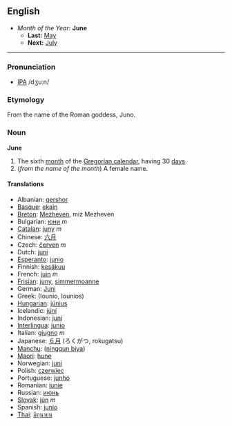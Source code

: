 ==English==
*''Month of the Year:'' '''June'''
**'''Last:''' [[May]]
**'''Next:''' [[July]]
----

===Pronunciation===
*[[w:IPA|IPA]] /dʒuːn/

===Etymology===
From the name of the Roman goddess, Juno.

===Noun===
'''June'''

# The sixth [[month]] of the [[Gregorian calendar]], having 30 [[day]]s.
# (''from the name of the month'') A female name.

====Translations====
*Albanian: [[qershor]]
*[[Basque]]: [[ekain]]
*[[Breton]]: [[Mezheven]], miz Mezheven
*Bulgarian: [[юни]] ''m''
*[[Catalan]]: [[juny]] ''m''
*Chinese: [[六月]]
*Czech: [[červen]] ''m''
*Dutch: [[juni]]
*[[Esperanto]]: [[junio]]
*Finnish: [[kesäkuu]]
*French: [[juin]] ''m''
*[[Frisian]]: [[juny]], [[simmermoanne]]
*German: [[Juni]]
*Greek: [[ ]] (Iounio, Iounios)
*[[Hungarian]]: [[június]]
*Icelandic: [[júní]]
*Indonesian: [[juni]]
*[[Interlingua]]: [[junio]]
*Italian: [[giugno]] ''m''
*Japanese: [[６月]] (ろくがつ, rokugatsu)
*[[Manchu]]: ([[ninggun biya]])
*[[Maori]]: [[hune]]
*Norwegian: [[juni]]
*Polish: [[czerwiec]]
*Portuguese: [[junho]]
*Romanian: [[iunie]]
*Russian: [[июнь]]
*[[Slovak]]: [[jún]] ''m''
*Spanish: [[junio]]
*[[Thai]]: [[มิถุนายน]]
